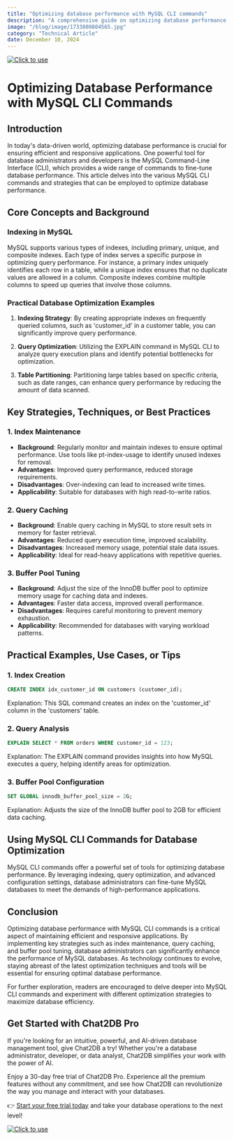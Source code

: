 ```yaml
---
title: "Optimizing database performance with MySQL CLI commands"
description: "A comprehensive guide on optimizing database performance using MySQL CLI commands, covering key strategies, techniques, and practical examples."
image: "/blog/image/1733800804565.jpg"
category: "Technical Article"
date: December 10, 2024
---
```

[![Click to use](/image/blog/bg/chat2db1.png)](https://app.chat2db.ai/)
# Optimizing Database Performance with MySQL CLI Commands


<Authors date="December 10, 2024">
  <Author name="Aiden Stone" link="https://chat2db.ai" />
</Authors>

## Introduction

In today's data-driven world, optimizing database performance is crucial for ensuring efficient and responsive applications. One powerful tool for database administrators and developers is the MySQL Command-Line Interface (CLI), which provides a wide range of commands to fine-tune database performance. This article delves into the various MySQL CLI commands and strategies that can be employed to optimize database performance.

## Core Concepts and Background

### Indexing in MySQL

MySQL supports various types of indexes, including primary, unique, and composite indexes. Each type of index serves a specific purpose in optimizing query performance. For instance, a primary index uniquely identifies each row in a table, while a unique index ensures that no duplicate values are allowed in a column. Composite indexes combine multiple columns to speed up queries that involve those columns.

### Practical Database Optimization Examples

1. **Indexing Strategy**: By creating appropriate indexes on frequently queried columns, such as 'customer_id' in a customer table, you can significantly improve query performance.

2. **Query Optimization**: Utilizing the EXPLAIN command in MySQL CLI to analyze query execution plans and identify potential bottlenecks for optimization.

3. **Table Partitioning**: Partitioning large tables based on specific criteria, such as date ranges, can enhance query performance by reducing the amount of data scanned.

## Key Strategies, Techniques, or Best Practices

### 1. Index Maintenance

- **Background**: Regularly monitor and maintain indexes to ensure optimal performance. Use tools like pt-index-usage to identify unused indexes for removal.
- **Advantages**: Improved query performance, reduced storage requirements.
- **Disadvantages**: Over-indexing can lead to increased write times.
- **Applicability**: Suitable for databases with high read-to-write ratios.

### 2. Query Caching

- **Background**: Enable query caching in MySQL to store result sets in memory for faster retrieval.
- **Advantages**: Reduced query execution time, improved scalability.
- **Disadvantages**: Increased memory usage, potential stale data issues.
- **Applicability**: Ideal for read-heavy applications with repetitive queries.

### 3. Buffer Pool Tuning

- **Background**: Adjust the size of the InnoDB buffer pool to optimize memory usage for caching data and indexes.
- **Advantages**: Faster data access, improved overall performance.
- **Disadvantages**: Requires careful monitoring to prevent memory exhaustion.
- **Applicability**: Recommended for databases with varying workload patterns.

## Practical Examples, Use Cases, or Tips

### 1. Index Creation

```sql
CREATE INDEX idx_customer_id ON customers (customer_id);
```

Explanation: This SQL command creates an index on the 'customer_id' column in the 'customers' table.

### 2. Query Analysis

```sql
EXPLAIN SELECT * FROM orders WHERE customer_id = 123;
```

Explanation: The EXPLAIN command provides insights into how MySQL executes a query, helping identify areas for optimization.

### 3. Buffer Pool Configuration

```sql
SET GLOBAL innodb_buffer_pool_size = 2G;
```

Explanation: Adjusts the size of the InnoDB buffer pool to 2GB for efficient data caching.

## Using MySQL CLI Commands for Database Optimization

MySQL CLI commands offer a powerful set of tools for optimizing database performance. By leveraging indexing, query optimization, and advanced configuration settings, database administrators can fine-tune MySQL databases to meet the demands of high-performance applications.

## Conclusion

Optimizing database performance with MySQL CLI commands is a critical aspect of maintaining efficient and responsive applications. By implementing key strategies such as index maintenance, query caching, and buffer pool tuning, database administrators can significantly enhance the performance of MySQL databases. As technology continues to evolve, staying abreast of the latest optimization techniques and tools will be essential for ensuring optimal database performance.

For further exploration, readers are encouraged to delve deeper into MySQL CLI commands and experiment with different optimization strategies to maximize database efficiency.


## Get Started with Chat2DB Pro

If you're looking for an intuitive, powerful, and AI-driven database management tool, give Chat2DB a try! Whether you're a database administrator, developer, or data analyst, Chat2DB simplifies your work with the power of AI.

Enjoy a 30-day free trial of Chat2DB Pro. Experience all the premium features without any commitment, and see how Chat2DB can revolutionize the way you manage and interact with your databases.

👉 [Start your free trial today](https://app.chat2db.ai/) and take your database operations to the next level!

[![Click to use](/image/blog/bg/chat2db.jpg)](https://app.chat2db.ai/)